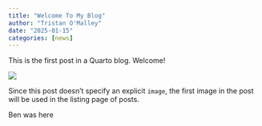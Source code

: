 ```yaml
---
title: "Welcome To My Blog"
author: "Tristan O'Malley"
date: "2025-01-15"
categories: [news]
---
```


This is the first post in a Quarto blog. Welcome!

![](thumbnail.jpg)

Since this post doesn't specify an explicit `image`, the first image in the post will be used in the listing page of posts.

Ben was here